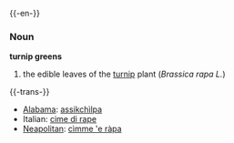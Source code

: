 {{-en-}}
===Noun===
'''turnip greens'''
#the edible leaves of the [[turnip]] plant (''Brassica rapa L.'')

{{-trans-}}
*[[Alabama]]: [[assikchìlpa]]
*Italian: [[cime di rape]]
*[[Neapolitan]]: [[cìmme 'e ràpa]]